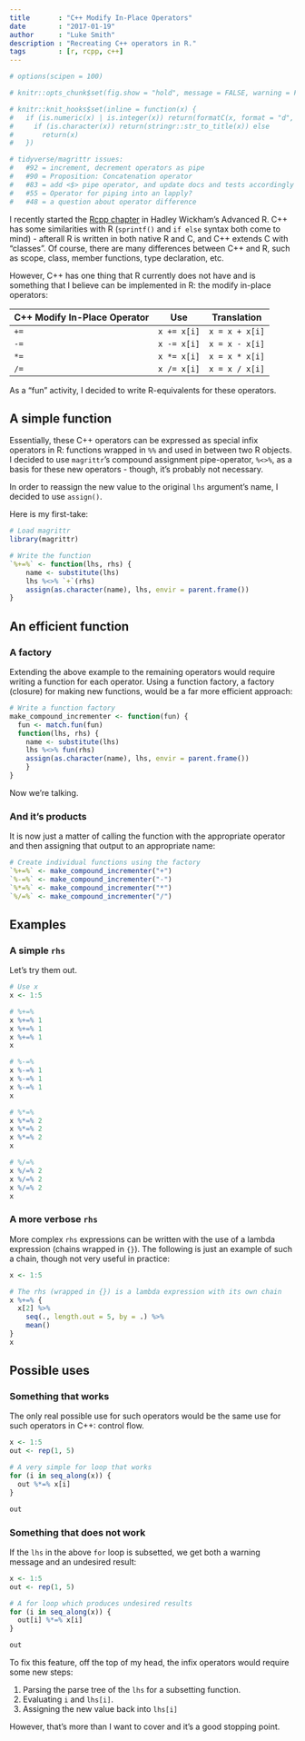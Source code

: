 ```yaml
---
title       : "C++ Modify In-Place Operators"
date        : "2017-01-19"
author      : "Luke Smith"
description : "Recreating C++ operators in R."
tags        : [r, rcpp, c++]
---
```


```r
# options(scipen = 100)

# knitr::opts_chunk$set(fig.show = "hold", message = FALSE, warning = FALSE)

# knitr::knit_hooks$set(inline = function(x) {
#   if (is.numeric(x) | is.integer(x)) return(formatC(x, format = "d", big.mark = ",")) else
#     if (is.character(x)) return(stringr::str_to_title(x)) else
#       return(x)
#   })
```

```r
# tidyverse/magrittr issues:
#   #92 = increment, decrement operators as pipe
#   #90 = Proposition: Concatenation operator
#   #83 = add <$> pipe operator, and update docs and tests accordingly
#   #55 = Operator for piping into an lapply?
#   #48 = a question about operator difference
```

I recently started the [Rcpp chapter](http://adv-r.had.co.nz/Rcpp.html) in Hadley Wickham's Advanced R. C++ has some similarities with R (`sprintf()` and `if else` syntax both come to mind) - afterall R is written in both native R and C, and C++ extends C with "classes". Of course, there are many differences between C++ and R, such as scope, class, member functions, type declaration, etc.

However, C++ has one thing that R currently does not have and is something that I believe can be implemented in R: the modify in-place operators:

C++ Modify In-Place Operator | Use         | Translation
-----------------------------|-------------|---------------
`+=`                         | `x += x[i]` | `x = x + x[i]`
`-=`                         | `x -= x[i]` | `x = x - x[i]`
`*=`                         | `x *= x[i]` | `x = x * x[i]`
`/=`                         | `x /= x[i]` | `x = x / x[i]`

As a "fun" activity, I decided to write R-equivalents for these operators.

## A simple function
Essentially, these C++ operators can be expressed as special infix operators in R: functions wrapped in `%%` and used in between two R objects.  I decided to use `magrittr`'s compound assignment pipe-operator, `%<>%`, as a basis for these new operators - though, it's probably not necessary. 

In order to reassign the new value to the original `lhs` argument's name, I decided to use `assign()`.

Here is my first-take:

```r
# Load magrittr
library(magrittr)

# Write the function
`%+=%` <- function(lhs, rhs) {
    name <- substitute(lhs)
    lhs %<>% `+`(rhs)
    assign(as.character(name), lhs, envir = parent.frame())
}
```

## An efficient function
### A factory
Extending the above example to the remaining operators would require writing a function for each operator. Using a function factory, a factory (closure) for making new functions, would be a far more efficient approach:

```r
# Write a function factory
make_compound_incrementer <- function(fun) {
  fun <- match.fun(fun)
  function(lhs, rhs) {
    name <- substitute(lhs)
    lhs %<>% fun(rhs)
    assign(as.character(name), lhs, envir = parent.frame())
    }
}
```

Now we're talking.

### And it's products
It is now just a matter of calling the function with the appropriate operator and then assigning that output to an appropriate name:

```r
# Create individual functions using the factory
`%+=%` <- make_compound_incrementer("+")
`%-=%` <- make_compound_incrementer("-")
`%*=%` <- make_compound_incrementer("*")
`%/=%` <- make_compound_incrementer("/")
```

## Examples
### A simple `rhs`
Let's try them out.

```r
# Use x
x <- 1:5

# %+=%
x %+=% 1
x %+=% 1
x %+=% 1
x

# %-=%
x %-=% 1
x %-=% 1
x %-=% 1
x

# %*=%
x %*=% 2
x %*=% 2
x %*=% 2
x

# %/=%
x %/=% 2
x %/=% 2
x %/=% 2
x

```

### A more verbose `rhs`
More complex `rhs` expressions can be written with the use of a lambda expression (chains wrapped in `{}`). The following is just an example of such a chain, though not very useful in practice:

```r
x <- 1:5

# The rhs (wrapped in {}) is a lambda expression with its own chain
x %+=% {
  x[2] %>%
    seq(., length.out = 5, by = .) %>%
    mean()
}
x
```

## Possible uses
### Something that works
The only real possible use for such operators would be the same use for such operators in C++: control flow.

```r
x <- 1:5
out <- rep(1, 5)

# A very simple for loop that works
for (i in seq_along(x)) {
  out %*=% x[i]
}

out
```

### Something that does not work
If the `lhs` in the above `for` loop is subsetted, we get both a warning message and an undesired result:

```r
x <- 1:5
out <- rep(1, 5)

# A for loop which produces undesired results
for (i in seq_along(x)) {
  out[i] %*=% x[i]
}

out
```

To fix this feature, off the top of my head, the infix operators would require some new steps:

  1. Parsing the parse tree of the `lhs` for a subsetting function.
  2. Evaluating `i` and `lhs[i]`.
  3. Assigning the new value back into `lhs[i]`

However, that's more than I want to cover and it's a good stopping point.
